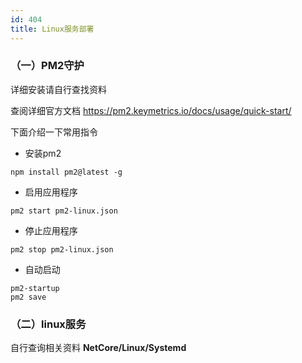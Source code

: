 ```yaml
---
id: 404
title: Linux服务部署
---
```




### （一）PM2守护 

详细安装请自行查找资料

查阅详细官方文档 https://pm2.keymetrics.io/docs/usage/quick-start/

下面介绍一下常用指令

- 安装pm2

```
npm install pm2@latest -g
```

- 启用应用程序

```
pm2 start pm2-linux.json
```

- 停止应用程序

```
pm2 stop pm2-linux.json
```

- 自动启动

```
pm2-startup
pm2 save
```

### （二）linux服务

自行查询相关资料 **NetCore/Linux/Systemd**

